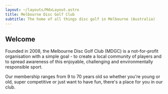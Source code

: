 ```yaml
---
layout: ~/layouts/MdxLayout.astro
title: Melbourne Disc Golf Club
subtitle: The home of all things disc golf in Melbourne (Australia)
---
```



<Prose>

## Welcome

Founded in 2008, the Melbourne Disc Golf Club (MDGC) is a not-for-profit organisation with a simple goal - to create a local community of players and to spread awareness of this enjoyable, challenging and environmentally responsible sport.

Our membership ranges from 9 to 70 years old so whether you're young or old, super competitive or just want to have fun, there's a place for you in our club.

</Prose>

<div class="grid grid-cols-1 md:grid-cols-2 gap-8">
	<LinkPanel
		href="/disc-golf"
		title="Disc Golf"
		description="Playing the game"
		icon="heroicons:play-circle"
	/>
	<LinkPanel
		href="/club"
		title="Club"
		description="Becoming a member"
		icon="heroicons:users"
	/>
	<LinkPanel
		href="/courses"
		title="Courses"
		description="Where to play in Melbourne"
		icon="heroicons:map-pin"
	/>
	<LinkPanel
		href="/events"
		title="Events"
		description="Social days and tournaments"
		icon="heroicons:calendar"
	/>
</div>
